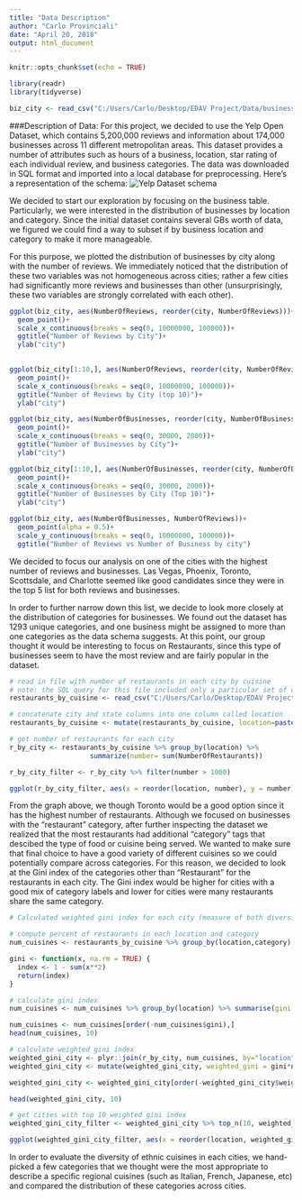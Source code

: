 ```yaml
---
title: "Data Description"
author: "Carlo Provinciali"
date: "April 20, 2018"
output: html_document
---
```


```r
knitr::opts_chunk$set(echo = TRUE)
```

```r
library(readr)
library(tidyverse)
```


```r
biz_city <- read_csv("C:/Users/Carlo/Desktop/EDAV Project/Data/businesses and reviews by city.csv")
```
###Description of Data:
For this project, we decided to use the Yelp Open Dataset, which contains 5,200,000 reviews and information about 174,000 businesses across 11 different metropolitan areas. This dataset provides a number of attributes such as hours of a business, location, star rating of each individual review, and business categories. The data was downloaded in SQL format and imported into a local database for preprocessing. Here's a representation of the schema:
![Yelp Dataset schema](https://s3-media3.fl.yelpcdn.com/assets/srv0/engineering_pages/f4456a01e74a/assets/img/dataset/yelp_dataset_schema.png)

We decided to start our exploration by focusing on the business table. Particularly, we were interested in the distribution of businesses by location and category. Since the initial dataset contains several GBs worth of data, we figured we could find a way to subset if by business location and category to make it more manageable. 

For this purpose, we plotted the distribution of businesses by city along with the number of reviews. We immediately noticed that the distribution of these two variables was not homogeneous across cities; rather a few cities had significantly more reviews and businesses than other (unsurprisingly, these two variables are strongly correlated with each other). 


```r
ggplot(biz_city, aes(NumberOfReviews, reorder(city, NumberOfReviews)))+
  geom_point()+
  scale_x_continuous(breaks = seq(0, 10000000, 100000))+
  ggtitle("Number of Reviews by City")+
  ylab("city")
  
```

```r
ggplot(biz_city[1:10,], aes(NumberOfReviews, reorder(city, NumberOfReviews)))+
  geom_point()+
  scale_x_continuous(breaks = seq(0, 10000000, 100000))+
  ggtitle("Number of Reviews by City (top 10)")+
  ylab("city")
```

```r
ggplot(biz_city, aes(NumberOfBusinesses, reorder(city, NumberOfBusinesses)))+
  geom_point()+
  scale_x_continuous(breaks = seq(0, 30000, 2000))+
  ggtitle("Number of Businesses by City")+
  ylab("city")
```
```r
ggplot(biz_city[1:10,], aes(NumberOfBusinesses, reorder(city, NumberOfBusinesses)))+
  geom_point()+
  scale_x_continuous(breaks = seq(0, 30000, 2000))+
  ggtitle("Number of Businesses by City (Top 10)")+
  ylab("city")
```

```r
ggplot(biz_city, aes(NumberOfBusinesses, NumberOfReviews))+
  geom_point(alpha = 0.5)+
  scale_y_continuous(breaks = seq(0, 10000000, 100000))+
  ggtitle("Number of Reviews vs Number of Business by city")
```


We decided to focus our analysis on one of the cities with the highest number of reviews and businesses. Las Vegas, Phoenix, Toronto, Scottsdale, and Charlotte seemed like good candidates since they were in the top 5 list for both reviews and businesses. 

In order to further narrow down this list, we decide to look more closely at the distribution of categories for businesses. We found out the dataset has 1293 unique categories, and one business might be assigned to more than one categories as the data schema suggests. At this point, our group thought it would be interesting to focus on Restaurants, since this type of businesses seem to have the most review and are fairly popular in the dataset. 

```r
# read in file with number of restaurants in each city by cuisine
# note: the SQL query for this file included only a particular set of cuisines
restaurants_by_cuisine <- read_csv("C:/Users/Carlo/Desktop/EDAV Project/Data/number of restaurants by cuisine.csv")

# concatenate city and state columns into one column called location
restaurants_by_cuisine <- mutate(restaurants_by_cuisine, location=paste0(city,", ",state)) %>% subset(select=c(5,1:4))

# get number of restaurants for each city
r_by_city <- restaurants_by_cuisine %>% group_by(location) %>%
                    summarize(number= sum(NumberOfRestaurants))

r_by_city_filter <- r_by_city %>% filter(number > 1000)

ggplot(r_by_city_filter, aes(x = reorder(location, number), y = number)) + geom_col() + coord_flip() + ggtitle("Number of Restaurants in Cities with >1000 Restaurants") + xlab("City") + ylab("Number of Restaurants")

```

From the graph above, we though Toronto would be a good option since it has the highest number of restaurants. Although we focused on businesses with the "restaurant" category, after further inspecting the dataset we realized that the most restaurants had additional "category" tags that descibed the type of food or cuisine being served. We wanted to make sure that final choice to have a good variety of different cuisines so we could potentially compare across categories. For this reason, we decided to look at the Gini index of the categories other than "Restaurant" for the restaurants in each city. The Gini index would be higher for cities with a good mix of category labels and lower for cities were many restaurants share the same category.

```r
# Calculated weighted gini index for each city (measure of both diversity and quantity of restaurants in a city)

# compute percent of restaurants in each location and category
num_cuisines <- restaurants_by_cuisine %>% group_by(location,category) %>% summarise(count = sum(NumberOfRestaurants, na.rm = TRUE)) %>% mutate(perc = round(count/sum(count),4))

gini <- function(x, na.rm = TRUE) {
  index <- 1 - sum(x**2) 
  return(index)
}

# calculate gini index
num_cuisines <- num_cuisines %>% group_by(location) %>% summarise(gini = gini(perc))

num_cuisines <- num_cuisines[order(-num_cuisines$gini),]
head(num_cuisines, 10)
```

```r
# calculate weighted gini index
weighted_gini_city <- plyr::join(r_by_city, num_cuisines, by="location")
weighted_gini_city <- mutate(weighted_gini_city, weighted_gini = gini*number/sum(number))

weighted_gini_city <- weighted_gini_city[order(-weighted_gini_city$weighted_gini),]

head(weighted_gini_city, 10)
```

```r
# get cities with top 10 weighted gini index
weighted_gini_city_filter <- weighted_gini_city %>% top_n(10, weighted_gini)

ggplot(weighted_gini_city_filter, aes(x = reorder(location, weighted_gini), y = weighted_gini)) + geom_col() + coord_flip() + ggtitle("Cities with Top 10 Weighted Gini Index") + xlab("City") + ylab("Weighted Gini Index")
```



In order to evaluate the diversity of ethnic cuisines in each cities, we hand-picked a few categories that we thought were the most appropriate to describe a specific regional cuisines (such as Italian, French, Japanese, etc) and compared the distribution of these categories across cities.